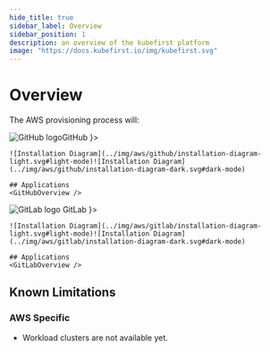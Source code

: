```yaml
---
hide_title: true
sidebar_label: Overview
sidebar_position: 1
description: an overview of the kubefirst platform
image: "https://docs.kubefirst.io/img/kubefirst.svg"
---
```



<div class="cloud_logo">
  <AWSLogo width="200px" alt="AWS Logo" />
</div>

# Overview

The AWS provisioning process will:
<CommonProvisionProcess firstitem="Create a Kubernetes management cluster in the AWS cloud."/>

<Tabs groupId="git_provider" defaultValue="github" queryString>
  <TabItem attributes={{ className: styles.github }} value="github" label={ <div className="git-tab"><img src="https://assets.kubefirst.com/console/github.svg" alt="GitHub logo" /><span>GitHub</span></div> }>

    ![Installation Diagram](../img/aws/github/installation-diagram-light.svg#light-mode)![Installation Diagram](../img/aws/github/installation-diagram-dark.svg#dark-mode)

    ## Applications
    <GitHubOverview />

  </TabItem>
  <TabItem value="gitlab" attributes={{ className: styles.gitlab }} label={ <div className="git-tab"> <img src="https://assets.kubefirst.com/console/gitlab.svg" alt="GitLab logo" /> <span>GitLab</span></div> }>

    ![Installation Diagram](../img/aws/gitlab/installation-diagram-light.svg#light-mode)![Installation Diagram](../img/aws/gitlab/installation-diagram-dark.svg#dark-mode)

    ## Applications
    <GitLabOverview />
  </TabItem>
</Tabs>

## Known Limitations

<KnownLimitations />

### AWS Specific

- Workload clusters are not available yet.
